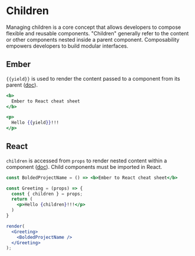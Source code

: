 # Children 

Managing children is a core concept that allows developers to compose flexible and reusable components. "Children" generally refer to the content or other components nested inside a parent component. Composability empowers developers to build modular interfaces.

## Ember 

`{{yield}}` is used to render the content passed to a component from its parent ([doc](https://guides.emberjs.com/v3.24.0/components/block-content/)).

```hbs title="/components/bolded-project-name.hbs"
<b>
  Ember to React cheat sheet
</b>
```

```hbs title="/components/greeting.hbs"
<p>
  Hello {{yield}}!!!
</p>
```

## React

`children` is accessed from `props` to render nested content within a component ([doc](https://react.dev/learn/passing-props-to-a-component#passing-jsx-as-children)). Child components must be imported in React.

```jsx live noInline
const BoldedProjectName = () => <b>Ember to React cheat sheet</b>

const Greeting = (props) => {
  const { children } = props;
  return (
    <p>Hello {children}!!!</p>
  )
}

render(
  <Greeting>
    <BoldedProjectName />
  </Greeting>
);
```
